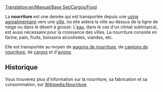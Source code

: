 [[Translation:en/Manual/Base Set/Cargos/Food]]
{{fr/Manual/Base Set/Cargos/Cargaison|nom=Nourriture
|image=en/Manual/Base Set/Industries/Foodprocplant.png
|produit=[[fr/Manual/Base Set/Industries/Usine agroalimentaire|Usine agroalimentaire]]
|accepté=[[fr/Manual/Ville|Ville]]
}}

La '''nourriture''' est une denrée qui est transportée depuis une [[fr/Manual/Base Set/Industries/Usine agroalimentaire|usine agroalimentaire]] vers une [[fr/Manual/Ville|ville]], où elle aidera la ville au-dessus de la ligne de neige ou dans le désert à grossir. L'[[fr/Manual/Base Set/Cargos/Eau|eau]], dans le cas d'un climat subtropical, est aussi nécessaire pour la croissance des villes. La nourriture consiste en farine, pain, fruits, boissons alcoolisées, viandes, etc.

Elle est transportée au moyen de [[fr/Manual/Base Set/Trains/Wagon de nourriture|wagons de nourriture]], de [[fr/Manual/Base Set/Road Vehicles/Camion de nourriture|camions de nourriture]], de [[fr/Manual/Bateaux|cargos]] et d'[[fr/Manual/Avions|avions]].

==Historique==
Vous trouverez plus d'information sur la nourriture, sa fabrication et sa consommation, sur [https://www.wikipedia.org/wiki/fr:Nourriture Wikipedia:Nourriture]

{{fr/Manual/Base Set/Cargos/Navbox Cargos}}
